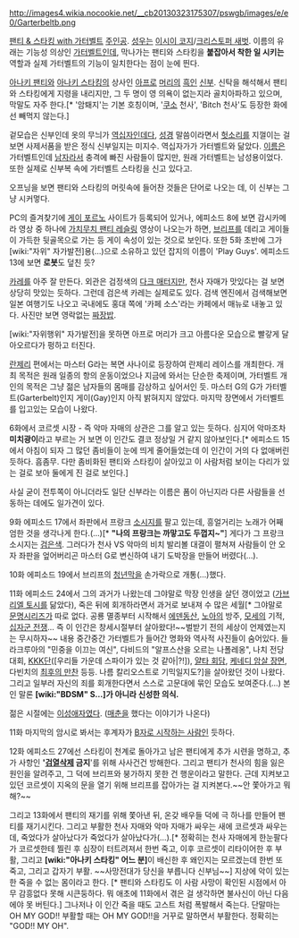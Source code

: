 http://images4.wikia.nocookie.net/__cb20130323175307/pswgb/images/e/e0/Garterbeltb.png

[[팬티 & 스타킹 with 가터벨트]] [[주인공]]. [[성우]]는 [[이시이 코지]]/[[크리스토퍼 새벗]]. 이름의 유래는 기능성 의상인 [[가터벨트]]인데, 막나가는 팬티와 스타킹을 '''붙잡아서 착한 일 시키는''' 역할과 실제 가터벨트의 기능이 일치한다는 점이 눈에 띈다.

[[아나키 팬티]]와 [[아나키 스타킹]]의 상사인 [[아프로]] [[머리]]의 [[흑인]] [[신부]]. 신탁을 해석해서 팬티와 스타킹에게 지령을 내리지만, 그 두 명이 영 의욕이 없는지라 골치아파하고 있으며, 막말도 자주 한다.[* '암퇘지'는 기본 호칭이며, '[[쿠소]] 천사', 'Bitch 천사'도 등장한 화에선 빼먹지 않는다.]

겉모습은 신부인데 옷의 무늬가 [[역십자]]인데다, [[성경]] 말씀이라면서 [[헛소리]]를 지껄이는 걸 보면 사제서품을 받은 정식 신부일지는 미지수. 역십자가가 가터벨트와 닮았다. [[이름]]은 가터벨트인데 [[남자]]라서 충격에 빠진 사람들이 많지만, 원래 가터벨트는 남성용이었다. 또한 실제로 신부복 속에 가터벨트 스타킹을 신고 있다고.

오프닝을 보면 팬티와 스타킹의 머릿속에 들어찬 것들은 단어로 나오는 데, 이 신부는 그냥 시커멓다.

PC의 즐겨찾기에 [[게이 포르노]] 사이트가 등록되어 있거나, 에피소드 8에 보면 감시카메라 영상 중 하나에 [[가치무치 팬티 레슬링]] 영상이 나오는가 하면, [[브리프]]를 데리고 게이들이 가득한 뒷골목으로 가는 등 게이 속성이 있는 것으로 보인다. 또한 5화 초반에 그가 [wiki:"자위" 자가발전]용(…)으로 소유하고 있던 잡지의 이름이 'Play Guys'. 에피소드 13에 보면 '''로봇'''도 덮친 듯?

[[카레]]를 아주 잘 만든다. 외관은 검정색의 [[다크 매터]]지만, 천사 자매가 맛있다는 걸 보면 상당히 맛있는 듯하다. 그런데 검은색 카레는 실제로도 있다. 검색 엔진에서 검색해보면 일본 여행기도 나오고 국내에도 홍대 쪽에 '카페 소스'라는 카페에서 매뉴로 내놓고 있다. 사진만 보면 영락없는 [[짜장밥]].

[wiki:"자위행위" 자가발전]을 못하면 아프로 머리가 크고 아름다운 모습으로 빨갛게 달아오르다가 펑하고 터진다.

[[란제리]] 편에서는 마스터 G라는 복면 사나이로 등장하여 란제리 레이스를 개최한다. 개최 목적은 원래 일종의 항의 운동이었으나 지금에 와서는 단순한 축제이며, 가터벨트 개인의 목적은 그냥 젊은 남자들의 몸매를 감상하고 싶어서인 듯. 마스터 G의 G가 가터벨트(Garterbelt)인지 게이(Gay)인지 아직 밝혀지지 않았다. 마지막 장면에서 가터벨트를 입고있는 모습이 나왔다.
 
6화에서 코르셋 시장 - 즉 악마 자매의 상관은 그를 알고 있는 듯하다. 심지어 악마조차 '''미치광이'''라고 부르는 거 보면 이 인간도 결코 정상일 거 같지 않아보인다.[* 에피소드 15에서 아침이 되자 그 많던 좀비들이 눈에 띄게 줄어들었는데 이 인간이 거의 다 없애버린 듯하다. 흠좀무. 다만 좀비화된 팬티와 스타킹이 살아있고 이 사람처럼 보이는 다리가 있는 걸로 보아 둘에게 진 걸로 보인다.]

사실 굳이 전투쪽이 아니더라도 일단 신부라는 이름은 폼이 아닌지라 다른 사람들을 선동하는 데에도 일가견이 있다.

9화 에피소드 17에서 좌판에서 프랑크 [[소시지]]를 팔고 있는데, 흥얼거리는 노래가 어째 엄한 것을 생각나게 한다.(…)[* '''"나의 프랑크는 까맣고도 두껍지~"'''] 게다가 그 프랑크 소시지는 [[검은색]]. 그러다가 천사 VS 악마의 비치 발리볼 대결이 펼쳐져 사람들이 안 오자 좌판을 엎어버리곤 마스터 G로 변신하여 내기 도박장을 만들어 버렸다(…).

10화 에피소드 19에서 브리프의 [[청년막]]을 손가락으로 개통(…)했다.

11화 에피소드 24에서 그의 과거가 나왔는데 그야말로 막장 인생을 살던 갱이었고 ([[가브리엘 토시]]를 닮았다), 죽은 뒤에 회개하라면서 과거로 보내져 수 많은 세월[* 그야말로 [[문명]]시리즈가 따로 없다. 공룡 멸종부터 시작해서 [[에덴]]동산, [[노아]]의 방주, [[모세]]의 기적, [[십자군 전쟁]]… 즉 이 인간은 창세시절부터 살아왔다!~~벌받기 전의 세상이 언제였는지는 무시하자~~ 내용 중간중간 가터벨트가 들어간 명화와 역사적 사진들이 숨어있다. 들라크루아의 "민중을 이끄는 여신", 다비드의 "알프스산을 오르는 나폴레옹", 나치 전당대회, [[KKK단]]([우리들 가운데 스파이가 있는 것 같아|?!]), [[얄타 회담]], [[존 F. 케네디|케네디 암살 장면]], 다빈치의 [[최후의 만찬]] 등등. 나름 칼리오스트로 기믹일지도?]을 살아왔던 것이 나왔다. 그리고 일부러 자신의 죄를 회개한다면서 스스로 고문대에 묶인 모습도 보여준다.(…) 본인 말론 '''[wiki:"BDSM" S…]가 아니라 신성한 의식.'''

젊은 시절에는 [[이성애자]]였다. ([[매춘]]을 했다는 이야기가 나온다)

11화 마지막의 암시로 봐서는 후계자가 [[브리프|B자로 시작하는 사람]]인 듯하다.

12화 에피소드 27에선 스타킹이 천계로 돌아가고 남은 팬티에게 추가 시련을 명하고, 추가 사항인 ''''[[검열삭제]] 금지''''를 위해 사사건건 방해한다. 그리고 팬티가 천사의 힘을 잃은 원인을 알려주고, 그 덕에 브리프와 붕가하지 못한 건 행운이라고 말한다. 근데 지켜보고 있던 코르셋이 지옥의 문을 열기 위해 브리프를 잡아가는 걸 지켜본다.~~안 쫓아가고 뭐해?~~

그리고 13화에서 팬티의 재기를 위해 쫓아낸 뒤, 온갖 배우들 덕에 극 하나를 만들어 팬티를 재기시킨다. 그리고 부활한 천사 자매와 악마 자매가 싸우는 새에 코르셋과 싸우는데, 죽었다가 살아났다가 죽었다가 살아났다가(…).[* 정확히는 천사 자매에게 한눈팔다가 코르셋한테 찔린 후 심장이 터트려져서 한번 죽고, 이후 코르셋이 리타이어한 후 부활, 그리고  '''[wiki:"아나키 스타킹" 어느 분]'''이 배신한 후 왜인지는 모르겠는데 한번 또 죽고, 그리고 갑자기 부활. ~~사망전대가 당신을 부릅니다 신부님~~] 지상에 악이 있는 한 죽을 수 없는 몸이라고 한다. [* 팬티와 스타킹도 이 사람 사망이 확인된 시점에서 아무 감흥없다 못해 시큰둥하다. 뭐 애초에 11화에서 겪은 걸 생각하면 불사신이 아닌 다음에야 못 버틴다.] 그나저나 이 인간 죽을 때도 고스트 처럼 폭발해서 죽는다. 단말마는 OH MY GOD!! 부활할 때는 OH MY GOD!!을 거꾸로 말하면서 부활한다. 정확히는 "GOD!! MY OH".
